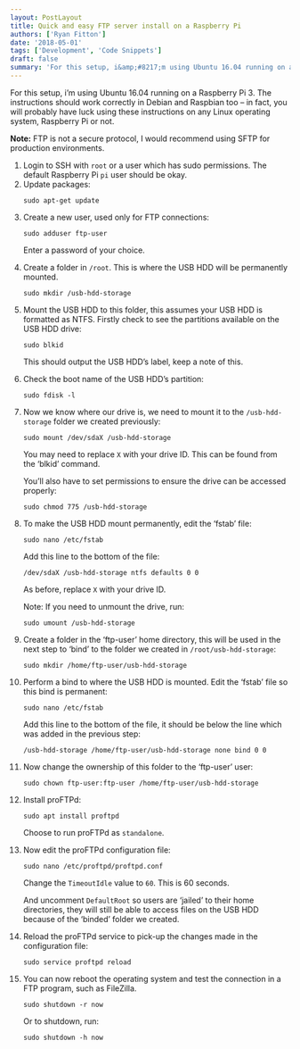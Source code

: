 ```yaml
---
layout: PostLayout
title: Quick and easy FTP server install on a Raspberry Pi
authors: ['Ryan Fitton']
date: '2018-05-01'
tags: ['Development', 'Code Snippets']
draft: false
summary: 'For this setup, i&amp;#8217;m using Ubuntu 16.04 running on a Raspberry Pi 3. The instructions should work correctly in Debian and Raspbian too &amp;#8211; in fact, you will probably have luck using these instructions on any Linux operating system, Raspberry Pi or not. Note: FTP is not a secure protocol, I would recommend using SFTP [&amp;hellip;]'
---
```


<p>For this setup, i&#8217;m using Ubuntu 16.04 running on a Raspberry Pi 3. The instructions should work correctly in Debian and Raspbian too &#8211; in fact, you will probably have luck using these instructions on any Linux operating system, Raspberry Pi or not.</p>
<p><strong>Note:</strong> FTP is not a secure protocol, I would recommend using SFTP for production environments.</p>
<ol>
<li>
        Login to SSH with <code class="language-bash">root</code> or a user which has sudo permissions. The default Raspberry Pi <code class="language-bash">pi</code> user should be okay.
    </li>
<li>
        Update packages:</p>
<pre class="language-bash"><code class="language-bash">sudo apt-get update</code></pre>
</li>
<li>
        Create a new user, used only for FTP connections: </p>
<pre class="language-bash"><code class="language-bash">sudo adduser ftp-user</code></pre>
<p>Enter a password of your choice.
    </li>
<li>
        Create a folder in <code class="language-bash">/root</code>. This is where the USB HDD will be permanently mounted.</p>
<pre class="language-bash"><code class="language-bash">sudo mkdir /usb-hdd-storage</code></pre>
</li>
<li>
        Mount the USB HDD to this folder, this assumes your USB HDD is formatted as NTFS. Firstly check to see the partitions available on the USB HDD drive:</p>
<pre class="language-bash"><code class="language-bash">sudo blkid</code></pre>
<p>This should output the USB HDD&#8217;s label, keep a note of this.
    </li>
<li>
        Check the boot name of the USB HDD&#8217;s partition:</p>
<pre class="language-bash"><code class="language-bash">sudo fdisk -l</code></pre>
</li>
<li>
        Now we know where our drive is, we need to mount it to the <code class="language-bash">/usb-hdd-storage</code> folder we created previously:</p>
<pre class="language-bash"><code class="language-bash">sudo mount /dev/sdaX /usb-hdd-storage</code></pre>
<p>You may need to replace <code class="language-bash">X</code> with your drive ID. This can be found from the &#8216;blkid&#8217; command.</p>
<p>You&#8217;ll also have to set permissions to ensure the drive can be accessed properly:</p>
<pre class="language-bash"><code class="language-bash">sudo chmod 775 /usb-hdd-storage</code></pre>
</li>
<li>
        To make the USB HDD mount permanently, edit the &#8216;fstab&#8217; file:</p>
<pre class="language-bash"><code class="language-bash">sudo nano /etc/fstab</code></pre>
<p>Add this line to the bottom of the file:</p>
<pre class="language-bash"><code class="language-bash">/dev/sdaX /usb-hdd-storage ntfs defaults 0 0</code></pre>
<p>As before, replace <code class="language-bash">X</code> with your drive ID.</p>
<p>Note: If you need to unmount the drive, run:</p>
<pre class="language-bash"><code class="language-bash">sudo umount /usb-hdd-storage</code></pre>
</li>
<li>
        Create a folder in the &#8216;ftp-user&#8217; home directory, this will be used in the next step to &#8216;bind&#8217; to the folder we created in <code class="language-bash">/root/usb-hdd-storage</code>:</p>
<pre class="language-bash"><code class="language-bash">sudo mkdir /home/ftp-user/usb-hdd-storage</code></pre>
</li>
<li>
        Perform a bind to where the USB HDD is mounted. Edit the &#8216;fstab&#8217; file so this bind is permanent:</p>
<pre class="language-bash"><code class="language-bash">sudo nano /etc/fstab</code></pre>
<p>Add this line to the bottom of the file, it should be below the line which was added in the previous step:</p>
<pre class="language-bash"><code class="language-bash">/usb-hdd-storage /home/ftp-user/usb-hdd-storage none bind 0 0</code></pre>
</li>
<li>
        Now change the ownership of this folder to the &#8216;ftp-user&#8217; user:</p>
<pre class="language-bash"><code class="language-bash">sudo chown ftp-user:ftp-user /home/ftp-user/usb-hdd-storage</code></pre>
</li>
<li>
        Install proFTPd:</p>
<pre class="language-bash"><code class="language-bash">sudo apt install proftpd</code></pre>
<p>Choose to run proFTPd as <code class="language-bash">standalone</code>.
    </li>
<li>
        Now edit the proFTPd configuration file:</p>
<pre class="language-bash"><code class="language-bash">sudo nano /etc/proftpd/proftpd.conf</code></pre>
<p>Change the <code class="language-bash">TimeoutIdle</code> value to <code class="language-bash">60</code>. This is 60 seconds.</p>
<p>And uncomment <code class="language-bash">DefaultRoot</code> so users are &#8216;jailed&#8217; to their home directories, they will still be able to access files on the USB HDD because of the &#8216;binded&#8217; folder we created.
    </li>
<li>
        Reload the proFTPd service to pick-up the changes made in the configuration file:</p>
<pre class="language-bash"><code class="language-bash">sudo service proftpd reload</code></pre>
</li>
<li>
        You can now reboot the operating system and test the connection in a FTP program, such as FileZilla.</p>
<pre class="language-bash"><code class="language-bash">sudo shutdown -r now</code></pre>
<p>Or to shutdown, run:</p>
<pre class="language-bash"><code class="language-bash">sudo shutdown -h now</code></pre>
</li>
</ol>